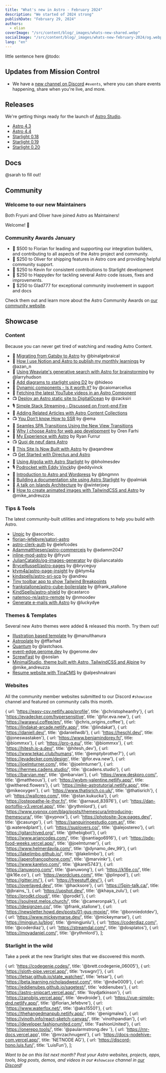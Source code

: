 ```yaml
---
title: "What's new in Astro - February 2024"
description: "We started of 2024 strong"
publishDate: "February 29, 2024"
authors:
  - elian
coverImage: "/src/content/blog/_images/whats-new-shared.webp"
socialImage: "/src/content/blog/_images/whats-new-february-2024/og.webp"
lang: "en"
---
```


little sentence here @todo:

## Updates from Mission Control

- We have a [new channel on Discord](/chat) `#events`, where you can share events happening, share when you're live, and more.

## Releases

We're getting things ready for the launch of [Astro Studio](https://studio.astro.build).

- [Astro 4.3](https://astro.build/blog/astro-430/)
- [Astro 4.4](https://astro.build/blog/astro-440/) 
- [Starlight 0.18](https://github.com/withastro/starlight/releases/tag/%40astrojs%2Fstarlight%400.18.0) 
- [Starlight 0.19](https://github.com/withastro/starlight/releases/tag/%40astrojs%2Fstarlight%400.19.0)
- [Starlight 0.20](https://github.com/withastro/starlight/releases/tag/%40astrojs%2Fstarlight%400.20.0)

## Docs

@sarah to fill out!

## Community

### Welcome to our new Maintainers

Both Fryuni and Oliver have joined Astro as Maintainers!

Welcome! 🎉

### Community Awards January

- 🌟 $500 to Florian for leading and supporting our integration builders, and contributing to all aspects of the Astro project and community.
- 🍾 $250 to Oliver for shipping features in Astro core and providing helpful community support.
- 🎈 $250 to Kevin for consistent contributions to Starlight development
- 🎊 $250 to Happydev for tackling several Astro code issues, fixes and improvements.
- 🎉 $250 to Glad777 for exceptional community involvement in support and docs

Check them out and learn more about the Astro Community Awards on [our community website](https://community.astro.build).

## Showcase

### Content

Because you can never get tired of watching and reading Astro Content.

- 📄 [Migrating from Gatsby to Astro](https://logarithmicspirals.com/blog/migrating-from-gatsby-to-astro/) by @binalgebraical
- 📄 [How I use Notion and Astro to publish my monthly learnings](https://azan-n.com/projects/2024-02-08t091659138z/) by @azan_n
- 📄 [Using Weaviate's generative search with Astro for brainstorming](https://larryhudson.io/astro-weaviate-brainstorm/) by @larryhudson
- 📄 [Add diagrams to starlight using D2](https://hideoo.dev/notes/starlight-add-diagrams-using-d2) by @hideoo
- 📄 [Dynamic components - Is it worth it?](https://dev.to/marcelluscaio/dynamic-components-is-it-worth-it-28m5) by @caiomarcellus
- 📄 [Fetching the latest YouTube videos in an Astro Component](https://techsquidtv.com/blog/astro-fetching-youtube-videos-with-rss/)
- 📺 [Deploy an Astro static site to DigitalOcean](https://www.youtube.com/watch?v=a6t93CFnmps) by @zacksiri
- 🎙️ [Simple Stack Streaming - Discussed on Front-end Fire](https://open.spotify.com/episode/6Y7RCXFJQtUxYGNXqemFw7)		
- 📄 [Adding Related Articles with Astro Content Collections](https://blog.codybrunner.com/2024/adding-related-articles-with-astro-content-collections/)	
- 📺 [You Don’t know How to SSR](https://portal.gitnation.org/contents/you-dont-know-how-to-ssr) by @ema
- 📄 [Seamles SPA Transitions Using the New View Transitions](https://semaphoreci.com/blog/view-transitions-api-astrojs)
- 📄 [Why I choose Astro for web app development](https://ryanfurrer.com/blog/my-experience-with-astro/) by Oren Farhi
- 📄 [My Experience with Astro](https://orizens.com/blog/why-i-chose-astro-for-web-app-dev-in-2024/) by Ryan Furrur
- 📺 [Quoi de neuf dans Astro](https://parlons-dev.com/episodes/quoi-de-neuf-dans-astro)
- 📄 [This Site Is Now Built with Astro](https://aqandrew.com/blog/now-built-with-astro/) by @aqandrew
- 📺 [Get Started with Directus and Astro](https://directus.io/tv/stack-up/astro)
- 📄 [Using Algolia with Astro Starlight](https://www.algolia.com/blog/engineering/algolia-docsearch-astro-starlight/) by @bholmesdev
- 🎙️ [Podrocket with Eddy Vinck](https://twitter.com/podrocketpod/status/1760351149440335877)by @eddyvinck
- 📄 [Introduction to Astro and Wordpress](https://dev.to/bngmnn/leveraging-wordpress-as-a-headless-cms-for-your-astro-website-a-comprehensive-guide-a4d) by @bngmnn
- 📄 [Building a documentation site using Astro Starlight](https://maciekpalmowski.dev/blog/building-a-documentation-site-using-astro-starlight/) by @palmiak
- 📄 [A talk on Islands Architecture](https://js-astro-islands-demo.netlify.app/) by @winterjoey
- 📄 [How to create animated images with TailwindCSS and Astro](https://lexingtonthemes.com/tutorials/how-to-create-animated-images-with-tailwind-css-and-astro-js/) by @mike_andreuzza	

### Tips & Tools

The latest community-built utilities and integrations to help you build with Astro.

- [Unpic](https://unpic.pics/blog/unpic-astro-image-service/) by @ascorbic.
- [florian-lefebvre/satori-astro](https://github.com/florian-lefebvre/satori-astro)
- [astro-clerk-auth](https://www.npmjs.com/package/astro-clerk-auth) by @elefcodes
- [Adammatthiesen/astro-commercejs](https://github.com/Adammatthiesen/astro-commercejs) by @adamm2047
- [inline-mod-astro](https://inox-tools.vercel.app/inline-mod) by @fryuni
- [JulianCataldo/og-images-generator](https://github.com/JulianCataldo/og-images-generator#astro-integration) by @juliancataldo
- [BryceRussell/astro-pages](https://github.com/BryceRussell/astro-pages) by @bryceguy
- [ktym4a/astro-page-insight](https://github.com/ktym4a/astro-page-insight) by @ktym4a
- [kindspells/astro-sri-scp](https://www.npmjs.com/package/@kindspells/astro-sri-csp) by @andreu
- [Tiny toolbar app to show Tailwind Breakpoints](https://elk.zone/m.webtoo.ls/@zero_gravitas@indieweb.social/111925333428424557)	
- [frankstallone/astro-cube-boilerplate](https://github.com/frankstallone/astro-cube-boilerplate) by @frank_stallone
- [KindSpells/astro-shield](https://github.com/KindSpells/astro-shield) by @castarco
- [natemoo-re/astro-remote](https://github.com/natemoo-re/astro-remote)	by @nmoodev
- [Generate e-mails with Astro](https://github.com/luckydye/astro-email/tree/main) by @luckydye

### Themes & Templates

Several new Astro themes were added & released this month. Try them out!

- [Illustration based template](https://github.com/manulthanura/Illustration-Based-Portfolio) by @manulthanura
- [Astroplate](https://astro.build/themes/details/astroplate/) by @tffarhad
- [Quantum](https://cosmicthemes.com/themes/quantum/) by @lastchaos.
- [event-edge.gerome.dev](https://event-edge.gerome.dev/) by @gerome.dev
- [ScrewFast](https://github.com/mearashadowfax/ScrewFast) by @soslan
- [MinimalStudio, theme built with Astro, TailwindCSS and Alpine](https://minimalstudio.vercel.app/) by @mike_andreuzza
- [Resume website with TinaCMS](https://astro-resume02.vercel.app/) by @alpeshnakrani

### Websites

All the community member websites submitted to our Discord `#showcase` channel and featured on community calls this month.

  { url: 'https://easy-csv.netlify.app/profile', title: '@christopheanfry'},
  { url: 'https://evadecker.com/hypersensitive', title: '@for.eva.new'},
  { url: 'https://warawul.coffee/en/', title: '@chris_origins_coffee'},
  { url: 'https://lindakat-arcade.netlify.app/', title: '@lindakat'},
  { url: 'https://daniell.dev/', title: '@daniellwdb'},
  { url: 'https://heschl.dev/', title: '@joneswastaken'},
  { url: 'https://www.benjamindorey.fr/', title: '@biommxx'},
  { url: 'https://pro-g.eu/', title: '@biommxx'},
  { url: 'https://hitesh.is-a.dev/', title: '@hitesh_dev'},
  { url: 'https://www.tekac.club/humans', title: '@emptybrother7'},
  { url: 'https://evadecker.com/design', title: '@for.eva.new'},
  { url: 'https://joelmturner.com/', title: '@joelmturner'},
  { url: 'https://hermes.cadens.studio/', title: '@cadens.studio'},
  { url: 'https://barvian.me/', title: '@mbarvian'},
  { url: 'https://www.deskpro.com/', title: '@mattheous'},
  { url: 'https://wybm-valentine.netlify.app/', title: '@withered.flowers'},
  { url: 'https://mike-astrotutorial.netlify.app/', title: '@mikeoxygen'},
  { url: 'https://www.thatisrich.co.uk/', title: '@thatisrich'},
  { url: 'https://wallcreo.com/', title: '@stan.kukucka'},
  { url: 'https://osteopathe-le-thor.fr/', title: '@arnaud_83976'},
  { url: 'https://dan-portoflio-v3.vercel.app/', title: '@rythmlord'},
  { url: 'https://www.xypnox.com/blag/posts/themescura/introducing-themescura/', title: '@xypnox'},
  { url: 'https://photosite-3cw.pages.dev/', title: '@casungo'},
  { url: 'https://sanquirinoestudio.com.ar/', title: '@.wateredplant'},
  { url: 'https://suplovers.co/', title: '@alejostereo'},
  { url: 'https://gitarchived.org/', title: '@thebigbot'},
  { url: 'https://www.arjancodes.com/', title: '@santiago6916'},
  { url: 'https://pdx-food-weeks.vercel.app/', title: '@joelmturner'},
  { url: 'https://www.helmerdavila.com/', title: '@dynamo_dev_99'},
  { url: 'https://lakelimbo.github.io/', title: '@lakelimbo'},
  { url: 'https://aperofrancophone.com/', title: '@marvinkr'},
  { url: 'https://www.karelvo.com/', title: '@karel5743'},
  { url: 'https://anuwong.com/', title: '@anuwong'},
  { url: 'https://k16e.co/', title: '@k16e.co'},
  { url: 'https://wordclues.com/', title: '@plinpod'},
  { url: 'https://gitter.im/'},
  { url: 'https://freestuff.dev/'},
  { url: 'https://overlayed.dev/', title: '@hacksore'},
  { url: 'https://5pin-talk.ca/', title: '@jbrains_'},
  { url: 'https://upshot.dev/', title: '@khaya_zulu'},
  { url: 'https://prodkt.cloud/', title: '@prodkt'},
  { url: 'https://soulrest.melos.church/', title: '@cameronpak'},
  { url: 'https://designzen.co/', title: '@frank_stallone'},
  { url: 'https://newsletter.howd.dev/posts/01-gus-moxie/', title: '@bonniedotdev'},
  { url: 'https://www.mickeymarse.dev/', title: '@mickeymarse'},
  { url: 'https://mingjun.lu/blog', title: '@mingjunlu'},
  { url: 'https://coderdiaz.com/', title: '@coderdiaz'},
  { url: 'https://streamdal.com/', title: '@dosplatos'},
  { url: 'https://moyadaniel.com/', title: '@rythmlord'},
];

<ShowcaseGrid items={sites} />

### Starlight in the wild

Take a peek at the new Starlight sites that we discovered this month.

{ url: 'https://codegenie.codes/', title: '@brett.codegenie_06005'},
{ url: 'https://sloth-pipe.vercel.app/', title: 'tvswgnr]'},
{ url: 'https://letsar.github.io/state_watcher/', title: 'letsar'},
{ url: 'https://beta.learning.nicholasdwest.com/', title: '@ndw0009'},
{ url: 'https://eddienubes.github.io/sagetest/', title: 'eddienubes'},
{ url: 'https://astro-snipcart.vercel.app/', title: 'lloydjatkinson'},
{ url: 'https://zanobijs.vercel.app/', title: 'devdroide'},
{ url: 'https://vue-simple-dnd.netlify.app/', title: '@florian_lefebvre'},
{ url: 'https://www.waterfox.net/', title: '@aks15501'},
{ url: 'https://thehangedmanpub.netlify.app/', title: '@enigmalea'},
{ url: 'https://vinoth.info/react-sketch-canvas/', title: 'vinothpandian'},
{ url: 'https://developer.fashionunited.com/', title: 'FashionUnited'},
{ url: 'https://onerepo.tools/', title: '@paularmstrong.dev '},
{ url: 'https://rnr-docs.vercel.app', title: '@mrzachnugent'},
{ url: 'https://docs-nodehive-com.vercel.app/', title: 'NETNODE AG'},
{ url: 'https://discord-hono.luis.fun/', title: 'LuisFun'},
];

<ShowcaseGrid items={starlightSites} />

*Want to be on this list next month? Post your Astro websites, projects, apps, tools, blog posts, demos, and videos in our `#showcase` channel in [our Discord](https://astro.build/chat)!*